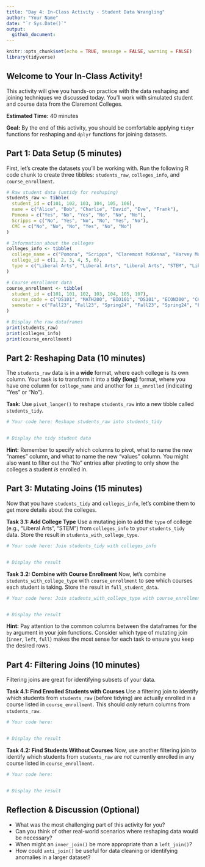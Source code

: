 ```yaml
---
title: "Day 4: In-Class Activity - Student Data Wrangling"
author: "Your Name"
date: "`r Sys.Date()`"
output:
  github_document:
---
```


```r
knitr::opts_chunk$set(echo = TRUE, message = FALSE, warning = FALSE)
library(tidyverse)
```

## Welcome to Your In-Class Activity!

This activity will give you hands-on practice with the data reshaping and joining techniques we discussed today. You'll work with simulated student and course data from the Claremont Colleges.

**Estimated Time:** 40 minutes

**Goal:** By the end of this activity, you should be comfortable applying `tidyr` functions for reshaping and `dplyr` functions for joining datasets.

## Part 1: Data Setup (5 minutes)

First, let's create the datasets you'll be working with. Run the following R code chunk to create three tibbles: `students_raw`, `colleges_info`, and `course_enrollment`.

```r
# Raw student data (untidy for reshaping)
students_raw <- tibble(
  student_id = c(101, 102, 103, 104, 105, 106),
  name = c("Alice", "Bob", "Charlie", "David", "Eve", "Frank"),
  Pomona = c("Yes", "No", "Yes", "No", "No", "No"),
  Scripps = c("No", "Yes", "No", "No", "Yes", "No"),
  CMC = c("No", "No", "No", "Yes", "No", "No")
)

# Information about the colleges
colleges_info <- tibble(
  college_name = c("Pomona", "Scripps", "Claremont McKenna", "Harvey Mudd", "Pitzer", "Keck Graduate Institute"),
  college_id = c(1, 2, 3, 4, 5, 6),
  type = c("Liberal Arts", "Liberal Arts", "Liberal Arts", "STEM", "Liberal Arts", "Graduate")
)

# Course enrollment data
course_enrollment <- tibble(
  student_id = c(101, 101, 102, 103, 104, 105, 107),
  course_code = c("DS101", "MATH200", "BIO101", "DS101", "ECON300", "CHEM101", "CS100"),
  semester = c("Fall23", "Fall23", "Spring24", "Fall23", "Spring24", "Fall23", "Fall23")
)

# Display the raw dataframes
print(students_raw)
print(colleges_info)
print(course_enrollment)
```

## Part 2: Reshaping Data (10 minutes)

The `students_raw` data is in a **wide** format, where each college is its own column. Your task is to transform it into a **tidy (long)** format, where you have one column for `college_name` and another for `is_enrolled` (indicating "Yes" or "No").

**Task:** Use `pivot_longer()` to reshape `students_raw` into a new tibble called `students_tidy`.

```r
# Your code here: Reshape students_raw into students_tidy


# Display the tidy student data


```

**Hint:** Remember to specify which columns to pivot, what to name the new "names" column, and what to name the new "values" column. You might also want to filter out the "No" entries after pivoting to only show the colleges a student *is* enrolled in.

## Part 3: Mutating Joins (15 minutes)

Now that you have `students_tidy` and `colleges_info`, let's combine them to get more details about the colleges.

**Task 3.1: Add College Type**
Use a mutating join to add the `type` of college (e.g., "Liberal Arts", "STEM") from `colleges_info` to your `students_tidy` data. Store the result in `students_with_college_type`.

```r
# Your code here: Join students_tidy with colleges_info


# Display the result


```

**Task 3.2: Combine with Course Enrollment**
Now, let's combine `students_with_college_type` with `course_enrollment` to see which courses each student is taking. Store the result in `full_student_data`.

```r
# Your code here: Join students_with_college_type with course_enrollment


# Display the result


```

**Hint:** Pay attention to the common columns between the dataframes for the `by` argument in your join functions. Consider which type of mutating join (`inner`, `left`, `full`) makes the most sense for each task to ensure you keep the desired rows.

## Part 4: Filtering Joins (10 minutes)

Filtering joins are great for identifying subsets of your data.

**Task 4.1: Find Enrolled Students with Courses**
Use a filtering join to identify which students from `students_raw` (before tidying) are actually enrolled in a course listed in `course_enrollment`. This should *only* return columns from `students_raw`.

```r
# Your code here:


# Display the result


```

**Task 4.2: Find Students Without Courses**
Now, use another filtering join to identify which students from `students_raw` are *not* currently enrolled in any course listed in `course_enrollment`.

```r
# Your code here:


# Display the result


```


## Reflection & Discussion (Optional)

* What was the most challenging part of this activity for you?
* Can you think of other real-world scenarios where reshaping data would be necessary?
* When might an `inner_join()` be more appropriate than a `left_join()`?
* How could `anti_join()` be useful for data cleaning or identifying anomalies in a larger dataset?
